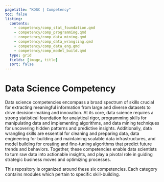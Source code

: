 ```yaml
---
pagetitle: "KDSC | Competency"
toc: false
listing:
  contents: 
    - competency/comp_stat_foundation.qmd
    - competency/comp_programming.qmd
    - competency/comp_data_mining.qmd
    - competency/comp_data_wrangling.qmd
    - competency/comp_data_eng.qmd
    - competency/comp_model_build.qmd
  type: grid
  fields: [image, title]
  sort: false
---
```


# Data Science Competency

Data science competencies encompass a broad spectrum of skills crucial for extracting meaningful information from large and diverse datasets to drive decision-making and innovation. At its core, data science requires a strong statistical foundation for analytical rigor, programming skills for manipulating data and implementing algorithms, and data mining techniques for uncovering hidden patterns and predictive insights. Additionally, data wrangling skills are essential for cleaning and preparing data, data engineering for building and maintaining scalable data infrastructures, and model building for creating and fine-tuning algorithms that predict future trends and behaviors. Together, these competencies enable data scientists to turn raw data into actionable insights, and play a pivotal role in guiding strategic business moves and optimizing processes.

This repository is organized around these six competencies. Each category contains modules which pertain to specific skill-building.
